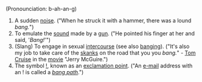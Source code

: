 (Pronounciation: b-ah-an-g)
#A sudden [[noise]]. ("When he struck it with a hammer, there was a lound ''bang.''")
#To emulate the [[sound]] made by a [[gun]].  ("He pointed his finger at her and said, '<i>Bang!</i>'")
#(Slang) To engage in sexual [[intercourse]] (see also [[banging]]).  ("It's also my job to take care of the [[skanks]] on the road that you you ''bang.''" - [[Tom Cruise]] in the [[movie]] "Jerry McGuire.")
#The symbol [[!]], known as an [[exclamation point]]. ("An [[e-mail]] address with an ! is called a ''[[bang path]]''.")